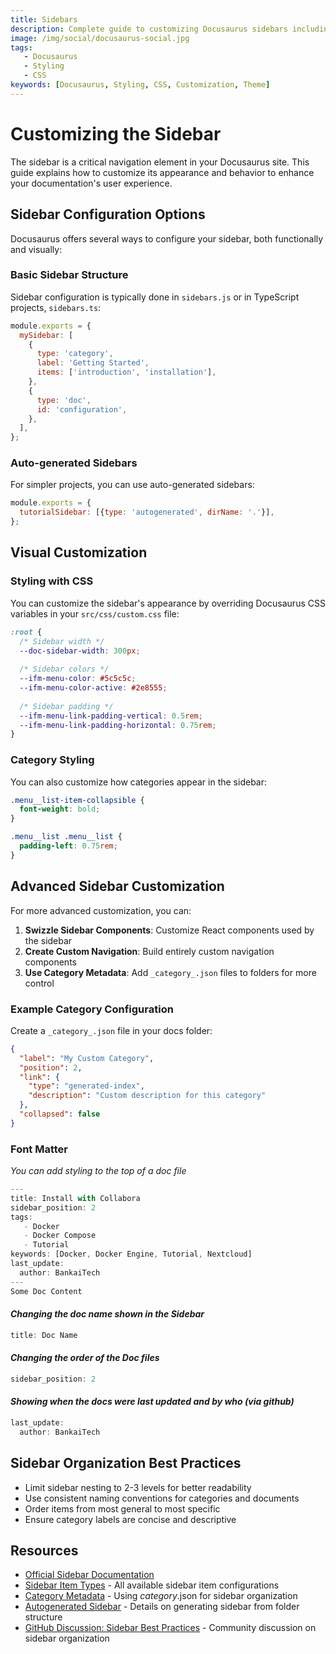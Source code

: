 ```yaml
---
title: Sidebars
description: Complete guide to customizing Docusaurus sidebars including configuration, styling, organization, and best practices for navigation.
image: /img/social/docusaurus-social.jpg
tags:
   - Docusaurus
   - Styling
   - CSS
keywords: [Docusaurus, Styling, CSS, Customization, Theme]
---
```



# **Customizing the Sidebar**

The sidebar is a critical navigation element in your Docusaurus site. This guide explains how to customize its appearance and behavior to enhance your documentation's user experience.

## **Sidebar Configuration Options**

Docusaurus offers several ways to configure your sidebar, both functionally and visually:

### **Basic Sidebar Structure**

Sidebar configuration is typically done in `sidebars.js` or in TypeScript projects, `sidebars.ts`:

```js
module.exports = {
  mySidebar: [
    {
      type: 'category',
      label: 'Getting Started',
      items: ['introduction', 'installation'],
    },
    {
      type: 'doc',
      id: 'configuration',
    },
  ],
};
```

### **Auto-generated Sidebars**

For simpler projects, you can use auto-generated sidebars:

```js
module.exports = {
  tutorialSidebar: [{type: 'autogenerated', dirName: '.'}],
};
```

## **Visual Customization**

### **Styling with CSS**

You can customize the sidebar's appearance by overriding Docusaurus CSS variables in your `src/css/custom.css` file:

```css
:root {
  /* Sidebar width */
  --doc-sidebar-width: 300px;
  
  /* Sidebar colors */
  --ifm-menu-color: #5c5c5c;
  --ifm-menu-color-active: #2e8555;
  
  /* Sidebar padding */
  --ifm-menu-link-padding-vertical: 0.5rem;
  --ifm-menu-link-padding-horizontal: 0.75rem;
}
```

### **Category Styling**

You can also customize how categories appear in the sidebar:

```css
.menu__list-item-collapsible {
  font-weight: bold;
}

.menu__list .menu__list {
  padding-left: 0.75rem;
}
```

## **Advanced Sidebar Customization**

For more advanced customization, you can:

1. **Swizzle Sidebar Components**: Customize React components used by the sidebar
2. **Create Custom Navigation**: Build entirely custom navigation components
3. **Use Category Metadata**: Add `_category_.json` files to folders for more control

### **Example Category Configuration**

Create a `_category_.json` file in your docs folder:

```json
{
  "label": "My Custom Category",
  "position": 2,
  "link": {
    "type": "generated-index",
    "description": "Custom description for this category"
  },
  "collapsed": false
}
```

### **Font Matter**
*You can add styling to the top of a doc file*
```jsx showLineNumbers
---
title: Install with Collabora
sidebar_position: 2
tags:
   - Docker
   - Docker Compose
   - Tutorial
keywords: [Docker, Docker Engine, Tutorial, Nextcloud]
last_update:
  author: BankaiTech
---
Some Doc Content
```

#### *Changing the doc name shown in the Sidebar*
```jsx
title: Doc Name
```
#### *Changing the order of the Doc files*
```jsx
sidebar_position: 2
```
#### *Showing when the docs were last updated and by who (via github)*
```jsx
last_update:
  author: BankaiTech
```

## **Sidebar Organization Best Practices**

- Limit sidebar nesting to 2-3 levels for better readability
- Use consistent naming conventions for categories and documents
- Order items from most general to most specific
- Ensure category labels are concise and descriptive

## **Resources**

- [Official Sidebar Documentation](https://docusaurus.io/docs/sidebar)
- [Sidebar Item Types](https://docusaurus.io/docs/sidebar/items) - All available sidebar item configurations
- [Category Metadata](https://docusaurus.io/docs/sidebar/categories) - Using _category_.json for sidebar organization
- [Autogenerated Sidebar](https://docusaurus.io/docs/sidebar/autogenerated) - Details on generating sidebar from folder structure
- [GitHub Discussion: Sidebar Best Practices](https://github.com/facebook/docusaurus/discussions/5492) - Community discussion on sidebar organization

<BuyMeACoffeeButton />
